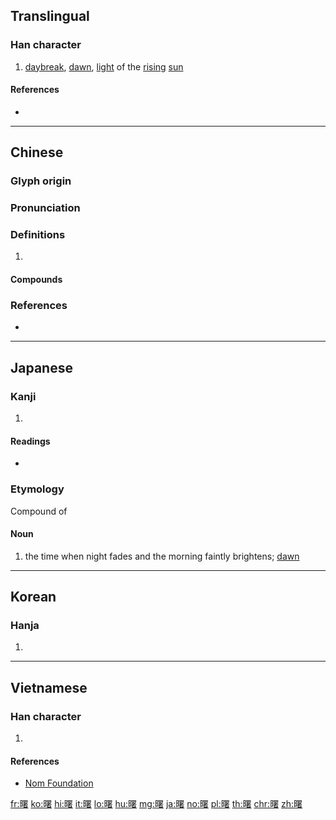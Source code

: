 {{character info/new}}
==Translingual==

===Han character===
{{Han char|rn=72|rad=日|as=14|sn=18|four=66064|canj=AWLA|ids=⿰日署}}

# [[daybreak]], [[dawn]], [[light]] of the [[rising]] [[sun]]

====References====
* {{Han ref|kx=0501.040|dkj=14220|dj=0871.130|hdz=21538.090|uh=66D9|ud=26329|bh=C0C6|bd=49350}}

----

==Chinese==
{{zh-forms}}

===Glyph origin===
{{Han etym}}

===Pronunciation===
{{zh-pron
|m=shǔ
|c=cyu5,syu5,syu6
|mn=qz:sìr/qz,tw,xm:sú/zz:sí/qz:sír
|mn_note=sìr/sú/zz:sí - literary; sú/sír - vernacular (俗)
|mc=y
|oc=y
|cat=
}}

===Definitions===
{{zh-hanzi}}

# {{rfdef|zh}}

====Compounds====
{{zh-der|一線曙光|曙光|曙光乍現|曙後星孤|曙色}}

===References===
* {{R:yue:Hanzi}}

----

==Japanese==

===Kanji===
{{ja-kanji|grade=|rs=日14}}

# {{defn|lang=ja|sort=日14}}

====Readings====
* {{ja-readings|on=[[しょ]] (sho)|kun=[[あけぼの]] (akebono)}}

===Etymology===
{{ja-kanjitab|あけぼの|yomi=k}}
Compound of {{compound|明け|tr1=ake|t1=brighten|仄|tr2=hono|t2=faint|lang=ja}}

====Noun====
{{ja-noun|あけぼの}}

# the time when night fades and the morning faintly brightens; [[dawn]]

----

==Korean==

===Hanja===
{{ko-hanja|hangeul=서|eumhun=|rv=seo|mr=sŏ|y=se}}

# {{defn|lang=ko|sort=日14}}

----

==Vietnamese==

===Han character===
{{vi-readings|rs=日14|hanviet=thự}}

# {{defn|lang=vi|sort=日14}}

====References====
* [http://nomfoundation.org/common/nom_details.php?codepoint=66d9 Nom Foundation]

[[fr:曙]]
[[ko:曙]]
[[hi:曙]]
[[it:曙]]
[[lo:曙]]
[[hu:曙]]
[[mg:曙]]
[[ja:曙]]
[[no:曙]]
[[pl:曙]]
[[th:曙]]
[[chr:曙]]
[[zh:曙]]